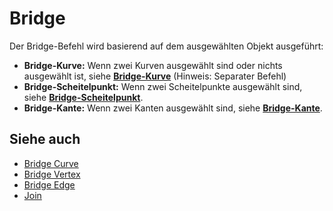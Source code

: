
# Bridge

<Reference shortcut="" command="Bridge" button="" />

Der Bridge-Befehl wird basierend auf dem ausgewählten Objekt ausgeführt:
   - **Bridge-Kurve:** Wenn zwei Kurven ausgewählt sind oder nichts ausgewählt ist, siehe [**Bridge-Kurve**](bridge-curve) (Hinweis: Separater Befehl)
   - **Bridge-Scheitelpunkt:** Wenn zwei Scheitelpunkte ausgewählt sind, siehe [**Bridge-Scheitelpunkt**](bridge-vertex).
   - **Bridge-Kante:** Wenn zwei Kanten ausgewählt sind, siehe [**Bridge-Kante**](bridge-edge).

## Siehe auch
- [Bridge Curve](bridge-curve)
- [Bridge Vertex](bridge-vertex)
- [Bridge Edge](bridge-edge)
- [Join](join)